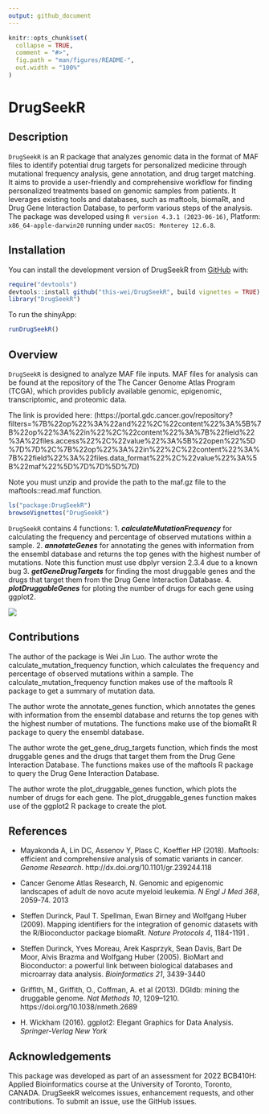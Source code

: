 ```yaml
---
output: github_document
---
```


<!-- README.md is generated from README.Rmd. Please edit that file -->

```r
knitr::opts_chunk$set(
  collapse = TRUE,
  comment = "#>",
  fig.path = "man/figures/README-",
  out.width = "100%"
)
```

# DrugSeekR

<!-- badges: start -->
<!-- badges: end -->

## Description
`DrugSeekR` is an R package that analyzes genomic data in the format of MAF files to identify potential drug targets for personalized medicine through mutational frequency analysis, gene annotation, and drug target matching. It aims to provide a user-friendly and comprehensive workflow for finding personalized treatments based on genomic samples from patients. It leverages existing tools and databases, such as maftools, biomaRt, and Drug Gene Interaction Database, to perform various steps of the analysis. The package was developed using `R version 4.3.1 (2023-06-16)`, Platform: `x86_64-apple-darwin20` running under `macOS: Monterey 12.6.8`.

## Installation

You can install the development version of DrugSeekR from
[GitHub](https://github.com/) with:

``` r
require("devtools")
devtools::install github("this-wei/DrugSeekR", build vignettes = TRUE)
library("DrugSeekR")
```

To run the shinyApp:
``` r
runDrugSeekR()
```

## Overview
`DrugSeekR` is designed to analyze MAF file inputs. MAF files for analysis can be found at the repository of the The Cancer Genome Atlas Program (TCGA),
which provides publicly available genomic, epigenomic, transcriptomic, and proteomic data.

The link is provided here:
(https://portal.gdc.cancer.gov/repository?filters=%7B%22op%22%3A%22and%22%2C%22content%22%3A%5B%7B%22op%22%3A%22in%22%2C%22content%22%3A%7B%22field%22%3A%22files.access%22%2C%22value%22%3A%5B%22open%22%5D%7D%7D%2C%7B%22op%22%3A%22in%22%2C%22content%22%3A%7B%22field%22%3A%22files.data_format%22%2C%22value%22%3A%5B%22maf%22%5D%7D%7D%5D%7D)

Note you must unzip and provide the path to the maf.gz file to the maftools::read.maf function.

``` r
ls("package:DrugSeekR")
browseVignettes("DrugSeekR")
```

`DrugSeekR` contains 4 functions:
1. ***calculateMutationFrequency*** for calculating the frequency and percentage of observed mutations within a sample.
2. ***annotateGenes*** for annotating the genes with information from the ensembl database and returns the top genes with the highest number of mutations. Note this function must use dbplyr version 2.3.4 due to a known bug
3. ***getGeneDrugTargets*** for finding the most druggable genes and the drugs that target them from the Drug Gene Interaction Database.
4. ***plotDruggableGenes*** for ploting the number of drugs for each gene using ggplot2.

![](./inst/extdata/bch_workflow.png)

## Contributions
The author of the package is Wei Jin Luo. The author wrote the calculate_mutation_frequency function, which calculates the frequency and percentage of observed mutations within a sample. The calculate_mutation_frequency function makes use of the maftools R package to get a summary of mutation data.

The author wrote the annotate_genes function, which annotates the genes with information from the ensembl database and returns the top genes with the highest number of mutations. The functions make use of the biomaRt R package to query the ensembl database.

The author wrote the get_gene_drug_targets function, which finds the most druggable genes and the drugs that target them from the Drug Gene Interaction Database. The functions makes use of the maftools R package to query the Drug Gene Interaction Database.

The author wrote the plot_druggable_genes function, which plots the number of drugs for each gene. The plot_druggable_genes function makes use of the ggplot2 R package to create the plot.

## References
- Mayakonda A, Lin DC, Assenov Y, Plass C, Koeffler HP (2018). Maftools: efficient and comprehensive analysis of somatic variants in cancer. *Genome Research*. http://dx.doi.org/10.1101/gr.239244.118

- Cancer Genome Atlas Research, N. Genomic and epigenomic landscapes of adult de novo acute myeloid leukemia. *N Engl J Med 368*, 2059-74. 2013

- Steffen Durinck, Paul T. Spellman, Ewan Birney and Wolfgang Huber (2009). Mapping identifiers for the integration of genomic datasets with the R/Bioconductor package biomaRt.  *Nature Protocols 4*, 1184-1191 .

- Steffen Durinck, Yves Moreau, Arek Kasprzyk, Sean Davis, Bart De Moor, Alvis Brazma and Wolfgang Huber (2005). BioMart and Bioconductor: a powerful link between biological databases and microarray data analysis. *Bioinformatics 21*, 3439-3440 

- Griffith, M., Griffith, O., Coffman, A. et al (2013). DGIdb: mining the druggable genome. *Nat Methods 10*, 1209–1210. https://doi.org/10.1038/nmeth.2689

- H. Wickham (2016). ggplot2: Elegant Graphics for Data Analysis. *Springer-Verlag New York*

## Acknowledgements
This package was developed as part of an assessment for 2022
BCB410H: Applied Bioinformatics course at the University of
Toronto, Toronto, CANADA. DrugSeekR welcomes issues,
enhancement requests, and other contributions. To submit an issue,
use the GitHub issues.

